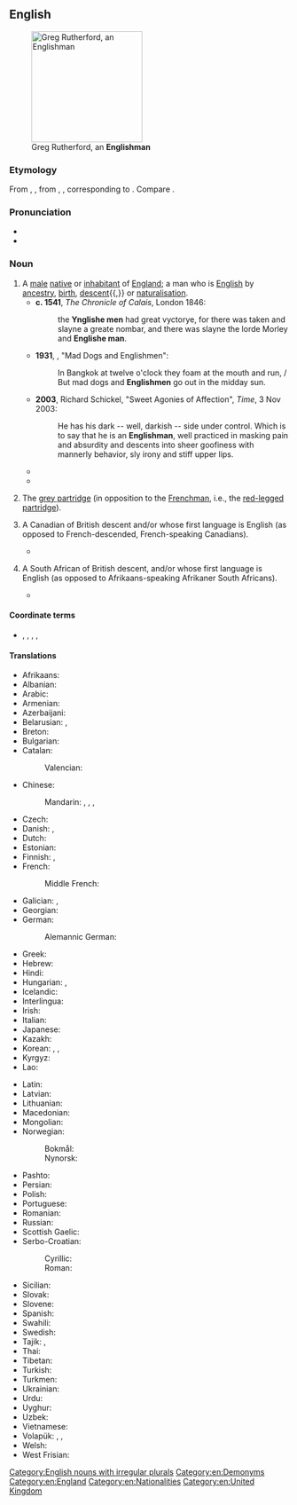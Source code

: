 ==English==
[[Image:Greg Rutherford - Victory Parade.jpg|thumb|200px|Greg Rutherford, an '''Englishman''']]

===Etymology===
From {{inh|en|enm|Englishman}}, {{m|enm|Inglishman}}, from {{inh|en|ang|Englisċman}}, {{m|ang|Englisċmon}}, corresponding to {{suf|en|English|man}}. Compare {{cog|non|Englismaðr|t=Englishman}}.

===Pronunciation===
* {{IPA|en|/ˈɪŋ.lɪʃ.mən/|/ˈɪŋ.ɡlɪʃ.mən/}}
* {{audio|en|LL-Q1860 (eng)-Vealhurl-Englishman.wav ‎|Audio (UK)}}

===Noun===
{{en-noun|Englishmen}}

# A [[male]] [[native]] or [[inhabitant]] of [[England]]; a man who is [[English]] by [[ancestry]], [[birth]], [[descent]]{{,}} or [[naturalisation]]. {{defdate|from 7th c.}}
#* '''c. 1541''', ''The Chronicle of Calais'', London 1846:
#*: the '''Ynglishe men''' had great vyctorye, for there was taken and slayne a greate nombar, and there was slayne the lorde Morley and '''Englishe man'''.
#* '''1931''', {{w|Noel Coward}}, "Mad Dogs and Englishmen":
#*: In Bangkok at twelve o'clock they foam at the mouth and run, / But mad dogs and '''Englishmen''' go out in the midday sun.
#* '''2003''', Richard Schickel, "Sweet Agonies of Affection", ''Time'', 3 Nov 2003:
#*: He has his dark -- well, darkish -- side under control. Which is to say that he is an '''Englishman''', well practiced in masking pain and absurdity and descents into sheer goofiness with mannerly behavior, sly irony and stiff upper lips.
#* {{RQ:LstWkTnt|1|17|episode=Scottish Independence|network=HBO||Yea, but that’s not really a surprise, is it? She famously wrote a book where a redhead plays second fiddle to a magical '''Englishman'''. “Come along, Ron, come along. I shall have all the powers, and your brothers can die fighting my war. Come along.”}}
#* {{quote-av|en||date=September 14, 2014|{{w|John Oliver}}|{{w|Last Week Tonight with John Oliver}}|1|17|episode=Scottish Independence|network=HBO||Also, for their national flower, the Scots chose a thistle. That is a plant made of tiny knives and a throwing star. “The only flower I like is a flower that can pierce an '''Englishman'''’s throat!”.}}
# {{lb|en|UK}} The [[grey partridge]] (in opposition to the [[Frenchman]], i.e., the [[red-legged partridge]]).
# {{lb|en|Quebec|dated|ethnic slur}} A Canadian of British descent and/or whose first language is English (as opposed to French-descended, French-speaking Canadians).
#* {{quote-web|en|year=2017|author=David Bélanger, Béatrice G. Martineau, and Charles Grenier|url=https://www.youtube.com/watch?v=OqUlW7LTx20&feature=youtu.be&t=281|title=Kona|work=Kona|location=Canada|publisher=Parabole|passage=... others, an aging '''Englishman''' who would do anything to further his fortune ...}}
# {{lb|en|South Africa|dated|ethnic slur}} A South African of British descent, and/or whose first language is English (as opposed to Afrikaans-speaking Afrikaner South Africans).
#* {{quote-text|en|author=Christopher-Lee dos Santos|title=At thy Call|url=https://www.youtube.com/watch?v=H3-F4qZYJz4|passage=Fucking above your head '''Englishman'''!|year=2008|publisher= Dino Pappas and Ksenija Micic}}

====Coordinate terms====
* {{sense|male native of England}} {{l|en|Englishwoman}}, {{l|en|Irishman}}, {{l|en|Scotsman}}, {{l|en|Welshman}}, {{l|en|Briton}}

====Translations====
{{trans-top|male native or inhabitant of England}}
* Afrikaans: {{t+|af|Engelsman}}
* Albanian: {{t+|sq|anglez|m}}
* Arabic: {{t|ar|إِنْجِلِيزِيّ|m|tr=ʾingilīziyy}}
* Armenian: {{t|hy|անգլիացի}}
* Azerbaijani: {{qualifier|male or female}} {{t|az|ingilis}}
* Belarusian: {{t|be|англіча́нін|m}}, {{t|be|анге́лец|m}}
* Breton: {{t+|br|Saoz|m}}
* Bulgarian: {{t|bg|англича́нин|m}}
* Catalan: {{t+|ca|anglès|m}}
*: Valencian: {{t+|ca|anglés|m}}
* Chinese:
*: Mandarin: {{t|cmn|英格蘭人}}, {{t|cmn|英格兰人|tr=yīngélánrén}} {{q|male or female}}, {{t+|cmn|英國人}}, {{t+|cmn|英国人|tr=yīngguórén}} {{qualifier|also British}}
* Czech: {{t+|cs|Angličan|m}}
* Danish: {{t+|da|englænder|c}}, {{t|da|engelskmand|c}} {{qualifier|obsolete}}
* Dutch: {{t+|nl|Engelsman|m}}
* Estonian: {{t+|et|inglane}}
* Finnish: {{t+|fi|englantilainen}} {{qualifier|male or female}}, {{t|fi|[[englantilainen|englantilais]][[mies]]}} {{qualifier|male}}
* French: {{t+|fr|Anglais|m}}
*: Middle French: {{t|frm|Angloys|m}}
* Galician: {{t+|gl|inglés|m}}, {{t|gl|engrés}} {{qualifier|archaic}}
* Georgian: {{t|ka|ინგლისელი}}
* German: {{t+|de|Engländer|m}}
*: Alemannic German: {{t|gsw|Ängländer|m}}
* Greek: {{t+|el|Άγγλος|m}}
* Hebrew: {{t|he|אַנְגְּלִי|m|tr=ang'lí}}
* Hindi: {{t|hi|अंग्रेज़|m}}
* Hungarian: {{t+|hu|angol}}, {{t|hu|angol férfi}}
* Icelandic: {{t+|is|Englendingur|m}}
* Interlingua: {{t+|ia|anglese}}
* Irish: {{t+|ga|Sasanach|m}}
* Italian: {{t+|it|inglese|m}}
* Japanese: {{t+|ja|イギリス人|tr=igirisujin}} {{q|male or female}}
* Kazakh: {{t|kk|ағылшын}}
* Korean:  {{qualifier|male or female}} {{t|ko|[[잉글랜드]] [[사람]]}}, {{t+|ko|영국인}}, {{t|ko|[[영국]] [[사람]]}}
* Kyrgyz: {{t+|ky|англичанин}}
* Lao: {{t|lo|ຄົນອັງກິດ}}
{{trans-mid}}
* Latin: {{t|la|Anglus|m}}
* Latvian: {{t|lv|anglis|m}}
* Lithuanian: {{t+|lt|anglas|m}}
* Macedonian: {{t|mk|Англичанец|m}}
* Mongolian: {{t|mn|[[англи]] [[хүн]]}} {{qualifier|male or female}}
* Norwegian:
*: Bokmål: {{t+|nb|engelskmann|m}}
*: Nynorsk: {{t|nn|engelskmann|m}}
* Pashto: {{t|ps|انګرېز|m|tr=angréz}}
* Persian: {{t+|fa|انگلیسی|tr=engelisi}}
* Polish: {{t+|pl|Anglik|m-pr}}
* Portuguese: {{t+|pt|inglês|m}}
* Romanian: {{t|ro|Englez|m}}
* Russian: {{t+|ru|англича́нин|m}}
* Scottish Gaelic: {{t|gd|Sasannach|m}}
* Serbo-Croatian:
*: Cyrillic: {{t|sh|Ѐнгле̄з|m}}
*: Roman: {{t|sh|Ènglēz|m}}
* Sicilian: {{t+|scn|ngrisi|m}}
* Slovak: {{t+|sk|Angličan|m}}
* Slovene: {{t+|sl|Angléž|m}}
* Spanish: {{t+|es|inglés|m}}
* Swahili: {{t+|sw|Mwingereza}}
* Swedish: {{t+|sv|engelsman|c}}
* Tajik:  {{qualifier|male or female}} {{t|tg|англис}}, {{t+|tg|англисӣ}}
* Thai:  {{qualifier|male or female}} {{t|th|[[คน]][[อังกฤษ]]|tr=kon ang-grìt}}
* Tibetan: {{t|bo|དབྱིན་ཇི|sc=Tibt}}
* Turkish: {{qualifier|male or female}} {{t+|tr|İngiliz}}
* Turkmen: {{t|tk|iňlis}}
* Ukrainian: {{t+|uk|англі́єць|m}}
* Urdu: {{t|ur|انگریز‎|m|tr=angrez}}
* Uyghur: {{t|ug|ئىنگلىز}}
* Uzbek: {{t+|uz|ingliz}}
* Vietnamese: {{t|vi|[[người]] [[Anh]]}} {{qualifier|male or female}}
* Volapük: {{t+|vo|Linglänan|m|f}}, {{t|vo|hi-Linglänan|m}}, {{t|vo|ji-Linglänan|f}}
* Welsh: {{t+|cy|Sais|m}}
* West Frisian: {{t|fy|Ingelsman}}
{{trans-bottom}}

[[Category:English nouns with irregular plurals]]
[[Category:en:Demonyms]]
[[Category:en:England]]
[[Category:en:Nationalities]]
[[Category:en:United Kingdom]]